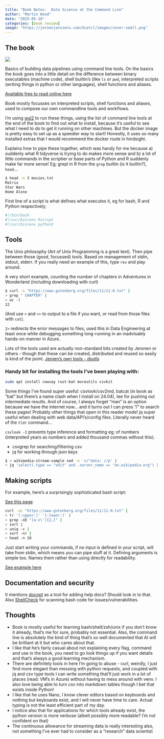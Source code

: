 ```yaml
---
title: "Book Notes:  Data Science at the Command Line"
author: "Martin Wood"
date: "2025-05-18"
categories: [book review]
image: "https://jeroenjanssens.com/dsatcl/images/cover-small.png"
---
```


## The book

![](https://jeroenjanssens.com/dsatcl/images/cover-small.png)

Basics of building data pipelines using command line tools.
On the basics the book goes into a little detail on the difference between binary executables
(machine code), shell builtin's (like `ls` or `pwd`, interpreted scripts (writing things in python or other languages), shell functions
and aliases.

[Available free to read online here](https://jeroenjanssens.com/dsatcl/)

Book mostly focusses on interpreted scripts, shell functions and aliases, used to compose our own commandline tools and workflows.

I'm using [wsl2](https://learn.microsoft.com/en-us/windows/wsl/install) to run these things, using the list of command line tools at the
end of the book to find out what to install, because it's useful to see what I need to do to get it running on other machines.
But the docker image is pretty easy to set up as a speedier way to start!  Honestly, it uses so many installed extras that I would recommend
the docker route in hindsight.

Explains how to pipe these together, which was handy for me because a) suddenly what R tidyverse is trying to do makes more sense and b)
a lot of little commands in the scriptier or base parts of Python and R suddenly make far more sense!  Eg; grepl in R from the `grep`
builtin (is it builtin?), `head`...

```bash
$ head -n 3 movies.txt
Matrix
Star Wars
Home Alone
```

First line of a script is what defines what executes it, eg for bash, R and Python respectively;

```bash
#!/bin/bash
#!/usr/bin/env Rscript
#!/usr/bin/env python3
```

## Tools

The Unix philosophy (Art of Unix Programming is a great text). Then pipe between those (good, focussed) tools.
Based on management of stdin, stdout, stderr.
If you really need an example of this, type `rev` and play around.

A very short  example, counting the number of chapters in Adventures in Wonderland (including downloading with curl)
```bash
$ curl -s "https://www.gutenberg.org/files/11/11-0.txt" |
> grep " CHAPTER" |
> wc -l
12
```

(And use `>` and `>>` to output to a file if you want, or read from those files with `cat`).

`2>` redirects the error messages to files, used this in Data Engineering at least once while debugging something long-running in an
inadvisably hands-on manner in Azure.

Lots of the tools used are actually non-standard bits created by Jeronen or others - though that these can be created, distributed
and reused so easily is kind of the point. [Jeroen's own tools - dsutls](https://github.com/jeroenjanssens/dsutils)

### Handy bit for installing the tools I've been playing with:

```bash
sudo apt install cowsay rust-bat moreutils csvkit
```

Some things I've found super useful:  csvlook/csv2md, batcat (in book as "bat" but there's a name clash when I install on 24.04),
tee for pushing out intermediate results.  And of course, I always forget "man" is an option because we have the internet now...
and it turns out I can press "/" to search these pages!  Probably other things that open in this reader mode!
jq super useful when dealing with web data/API's/config files.  Literally never heard of the `tldr` command...

`csvlook -I` prevents type inference and formatting eg; of numbers (interpreted years as numbers and added thousand commas without this).

- csvgrep for searching/filtering csv
- jq for working through json keys

```bash
$ < wikimedia-stream-sample sed -n 's/^data: //p' |
> jq 'select(.type == "edit" and .server_name == "en.wikipedia.org") | .title'
```


## Making scripts

For example, here's a surprisingly sophisticated bash script:

[See this page](https://jeroenjanssens.com/dsatcl/chapter-4-creating-command-line-tools)

```bash
curl -sL "https://www.gutenberg.org/files/11/11-0.txt" |
> tr '[:upper:]' '[:lower:]' |
> grep -oE "[a-z\']{2,}" |
> sort |
> uniq -c |
> sort -nr |
> head -n 10
```

Just start writing your commands, if no input is defined in your script, will take from stdin, which means you can pipe stuff at it.
Defining arguments is simple too.  Names them rather than using directly for readability.

[See example here](https://jeroenjanssens.com/dsatcl/chapter-4-creating-command-line-tools#step-5-add-arguments)

## Documentation and security

It mentions [docopt](http://docopt.org/) as a tool for adding help docs?  Should look in to that.
Also [ShellCheck](https://www.shellcheck.net/) for scanning bash code for issues/vulnerabilities.


## Thoughts
- Book is mostly useful for learning bash/shell/zsh/unix if you don't know it already, that's me for sure, probably not essential.  Also, the command line is absolutely the kind of thing that's so well documented that AI will be brilliant at it but who cares about that.
- I like that he's fairly casual about not explaining every flag, command and use in the book, you need to go look things up if you want details and that's always a good learning mechanism.
- There are definitely tools in here I'm going to abuse - curl, weirdly, I just find more elegant than messing with python requests, and coupled with jq and csv type tools I can write something that'll just work in a lot of places (read: VM's in Azure) without having to mess around with venv.  I also love being able to turn csv into markdown tables though I bet that exists inside Python!
- I like that he uses Nano, I know clever editors based on keyboards and nothing but keyboards exist, and I will never have time to care.  Actual typing is not the least efficient part of my day.
- I notice also that for applications for which tools already exist, the python version is more verbose (albeit possibly more readable?  I'm not confident on that)
- The continuous allowance for streaming data is really interesting also, not something I've ever had to consider as a "research" data scientist
